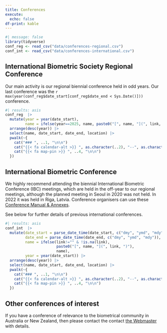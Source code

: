 ```yaml
---
title: Conferences
execute:
  echo: false
df-print: kable
---
```


```r
#| message: false
library(tidyverse)
conf_reg <- read_csv("data/conferences-regional.csv")
conf_int <- read_csv("data/conferences-international.csv")
```

## International Biometric Society Regional Conference

Our main activity is our regional biennial conference held in odd years. Our last conference was the `r max(year(conf_reg$date_start[conf_reg$date_end < Sys.Date()]))` conference.




```r
#| results: asis
conf_reg  |> 
  mutate(year = year(date_start),
         name = ifelse(year==2025, name, paste0("[", name, "](", link, ")"))) |> 
  arrange(desc(year)) |> 
  select(name, date_start, date_end, location) |> 
  pwalk(~{
    cat("### ", ..1, "\n\n")
    cat("{{< fa calendar-alt >}} ", as.character(..2), "--", as.character(..3), "\n\n")
    cat("{{< fa map-pin >}} ", ..4, "\n\n")
  })
```


## International Biometric Conference

We highly recommend attending the biennial International Biometric Conference (IBC) meetings, which are held in the off-year to our regional meetings, although the planned meeting in Seoul in 2020 was not held. In 2022 it was held in Riga, Latvia. Conference organisers can use these [Conference Manual & Annexes](https://www.biometricsociety.org/international-biometrics-conference-manual-and-annexes).

See below for further details of previous international conferences.

```r
#| results: asis
conf_int  |> 
  mutate(date_start = parse_date_time(date_start, c("dmy", "ymd", "mdy")),
         date_end = parse_date_time(date_end, c("dmy", "ymd", "mdy")),
         name = ifelse(link!="" & !is.na(link), 
                       paste0("[", name, "](", link, ")"),
                       name),
         year = year(date_start)) |> 
  arrange(desc(year)) |> 
  select(name, date_start, date_end, location) |> 
  pwalk(~{
    cat("### ", ..1, "\n\n")
    cat("{{< fa calendar-alt >}} ", as.character(..2), "--", as.character(..3), "\n\n")
    cat("{{< fa map-pin >}} ", ..4, "\n\n")
  })
```

## Other conferences of interest

If you have a conference of relevance to the biometrical community in Australia or New Zealand, then please contact the contact [the Webmaster](webmaster@biometricsociety.org.au) with details.

